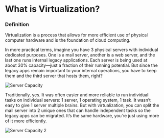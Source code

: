 # What is Virtualization?

### Definition

Virtualization is a process that allows for more efficient use of physical computer hardware and is the foundation of cloud computing.

In more practical terms, imagine you have 3 physical servers with individual dedicated purposes. One is a mail server, another is a web server, and the last one runs internal legacy applications. Each server is being used at about 30% capacity—just a fraction of their running potential. But since the legacy apps remain important to your internal operations, you have to keep them and the third server that hosts them, right?

![Server Capacity](/virtualization_1.png)

Traditionally, yes. It was often easier and more reliable to run individual tasks on individual servers: 1 server, 1 operating system, 1 task. It wasn’t easy to give 1 server multiple brains. But with virtualization, you can split the mail server into 2 unique ones that can handle independent tasks so the legacy apps can be migrated. It’s the same hardware, you’re just using more of it more efficiently.

![Server Capacity 2](/virtualization_2.png)

